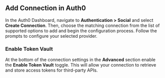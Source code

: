 ## Add Connection in Auth0

In the Auth0 Dashboard, navigate to **Authentication > Social** and select **Create Connection**. Then, choose the matching connection from the list of supported options to add and begin the configuration process. Follow the prompts to configure your selected provider.

### Enable Token Vault

At the bottom of the connection settings in the **Advanced** section enable the **Enable Token Vault** toggle. This will allow your connection to retrieve and store access tokens for third-party APIs.
